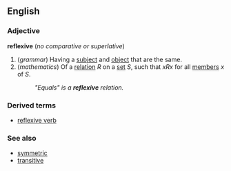 ==English==
===Adjective===
'''reflexive''' (''no comparative or superlative'')

#(''grammar'') Having a [[subject]] and [[object]] that are the same.
#(''mathematics'') Of a [[relation]] ''R'' on a [[set]] ''S'', such that ''xRx'' for all [[member]]s ''x'' of ''S''.
#:''"Equals" is a '''reflexive''' relation.''

===Derived terms===
*[[reflexive verb]]

===See also===
*[[symmetric]]<!--mathematics sense-->
*[[transitive]]<!--mathematics sense-->

{{wikipediapar|Reflexive verb}}